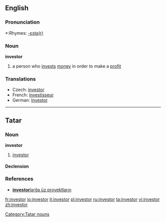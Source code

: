 {{see|Investor}}

==English==

===Pronunciation===
*:Rhymes: [[Rhymes:English:-ɛstə(r)|-ɛstə(r)]]

===Noun===
'''investor'''
# a person who [[invest]]s [[money]] in order to make a [[profit]]

===Translations===
{{trans-top|person who invests money in order to make a profit}}
*Czech: [[#Czech|investor]] {{m}}
*French: [[investisseur]]
*German: [[Investor]] {{m}}
{{trans-mid}}
{{trans-bottom}}

----

==Tatar==
===Noun===
'''investor'''
#[[investor#english|investor]]


====Declension====
{{tt-latin-noun|nıñ|ğa|nı|da|dan}}

===References===
*[http://www2.azatliq.org/news/local/tb/archives/2006/10/23.ASP#537891  '''investor'''larğa üz proyektların]

[[Category:Tatar nouns]]

[[fr:investor]]
[[io:investor]]
[[it:investor]]
[[pl:investor]]
[[ru:investor]]
[[ta:investor]]
[[vi:investor]]
[[zh:investor]]
